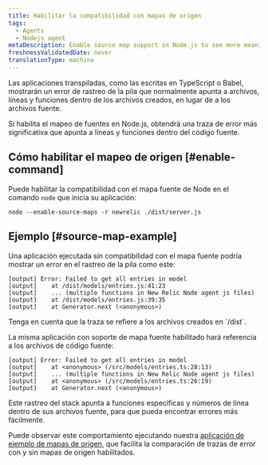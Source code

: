```yaml
---
title: Habilitar la compatibilidad con mapas de origen
tags:
  - Agents
  - Nodejs agent
metaDescription: Enable source map support in Node.js to see more meaningful error traces.
freshnessValidatedDate: never
translationType: machine
---
```


Las aplicaciones transpiladas, como las escritas en TypeScript o Babel, mostrarán un error de rastreo de la pila que normalmente apunta a archivos, líneas y funciones dentro de los archivos creados, en lugar de a los archivos fuente.

Si habilita el mapeo de fuentes en Node.js, obtendrá una traza de error más significativa que apunta a líneas y funciones dentro del código fuente.

## Cómo habilitar el mapeo de origen [#enable-command]

Puede habilitar la compatibilidad con el mapa fuente de Node en el comando `node` que inicia su aplicación:

```shell
node --enable-source-maps -r newrelic ./dist/server.js
```

## Ejemplo [#source-map-example]

Una aplicación ejecutada sin compatibilidad con el mapa fuente podría mostrar un error en el rastreo de la pila como este:

```shell
[output] Error: Failed to get all entries in model
[output]    at /dist/models/entries.js:41:23
[output]    ... (multiple functions in New Relic Node agent js files)
[output]    at /dist/models/entries.js:39:35
[output]    at Generator.next (<anonymous>)
```

<Callout variant="tip">
  Tenga en cuenta que la traza se refiere a los archivos creados en `/dist`.
</Callout>

La misma aplicación con soporte de mapa fuente habilitado hará referencia a los archivos de código fuente:

```shell
[output] Error: Failed to get all entries in model
[output]    at <anonymous> (/src/models/entries.ts:28:13)
[output]    ... (multiple functions in New Relic Node agent js files)
[output]    at <anonymous> (/src/models/entries.ts:26:19)
[output]    at Generator.next (<anonymous>)
```

Este rastreo del stack apunta a funciones específicas y números de línea dentro de sus archivos fuente, para que pueda encontrar errores más fácilmente.

Puede observar este comportamiento ejecutando nuestra [aplicación de ejemplo de mapas de origen](https://github.com/newrelic/newrelic-node-examples/tree/main/source-maps), que facilita la comparación de trazas de error con y sin mapas de origen habilitados.

